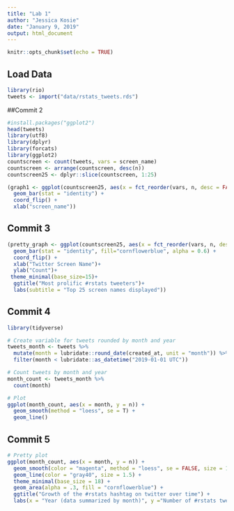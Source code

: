 ```yaml
---
title: "Lab 1"
author: "Jessica Kosie"
date: "January 9, 2019"
output: html_document
---
```


```r
knitr::opts_chunk$set(echo = TRUE)
```

## Load Data
```r
library(rio)
tweets <- import("data/rstats_tweets.rds")
```

##Commit 2
```r
#install.packages("ggplot2")
head(tweets)
library(utf8)
library(dplyr)
library(forcats)
library(ggplot2)
countscreen <- count(tweets, vars = screen_name)
countscreen <- arrange(countscreen, desc(n))
countscreen25 <- dplyr::slice(countscreen, 1:25)

(graph1 <- ggplot(countscreen25, aes(x = fct_reorder(vars, n, desc = FALSE), y = n)) +
  geom_bar(stat = "identity") +
  coord_flip() +
  xlab("screen_name"))
```

## Commit 3
```r
(pretty_graph <- ggplot(countscreen25, aes(x = fct_reorder(vars, n, desc = FALSE), y = n)) +
  geom_bar(stat = "identity", fill="cornflowerblue", alpha = 0.6) +
  coord_flip() +
  xlab("Twitter Screen Name")+
  ylab("Count")+
 theme_minimal(base_size=15)+
  ggtitle("Most prolific #rstats tweeters")+
  labs(subtitle = "Top 25 screen names displayed"))
```


## Commit 4
```r
library(tidyverse)

# Create variable for tweets rounded by month and year
tweets_month <- tweets %>% 
  mutate(month = lubridate::round_date(created_at, unit = "month")) %>% 
  filter(month < lubridate::as_datetime("2019-01-01 UTC"))

# Count tweets by month and year
month_count <- tweets_month %>% 
  count(month)

# Plot
ggplot(month_count, aes(x = month, y = n)) +
  geom_smooth(method = "loess", se = T) +
  geom_line()
```

## Commit 5
```r
# Pretty plot
ggplot(month_count, aes(x = month, y = n)) +
  geom_smooth(color = "magenta", method = "loess", se = FALSE, size = 1.5) +
  geom_line(color = "gray40", size = 1.5) +
  theme_minimal(base_size = 18) +
  geom_area(alpha = .3, fill = "cornflowerblue") +
  ggtitle("Growth of the #rstats hashtag on twitter over time") +
  labs(x = "Year (data summarized by month)", y ="Number of #rstats tweets")
```